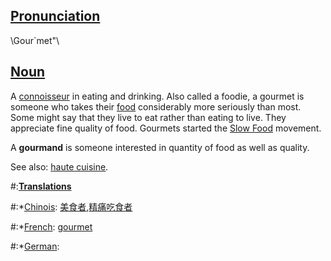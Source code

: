 ==[[Pronunciation]]==

\Gour`met"\ 

==[[Noun]]==

A [[connoisseur]] in eating and drinking. Also called a foodie, a gourmet is someone who takes their [[food]] considerably more seriously than most. Some might say that they live to eat rather than eating to live. They appreciate fine quality of food. Gourmets started the [http://en.wikipedia.org/wiki/Slow_Food Slow Food] movement.

A  '''gourmand''' is someone interested in quantity of food as well as quality.

See also: [[haute cuisine]].

#:'''[[Translation]]s'''
#:*[[Chinois]]: [[美食者]],[[精痛吃食者]]
#:*[[French]]: [[gourmet]]
#:*[[German]]: